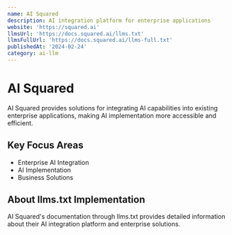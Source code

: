 ```yaml
---
name: AI Squared
description: AI integration platform for enterprise applications
website: 'https://squared.ai'
llmsUrl: 'https://docs.squared.ai/llms.txt'
llmsFullUrl: 'https://docs.squared.ai/llms-full.txt'
publishedAt: '2024-02-24'
category: ai-llm
---
```


# AI Squared

AI Squared provides solutions for integrating AI capabilities into existing enterprise applications, making AI implementation more accessible and efficient.

## Key Focus Areas

- Enterprise AI Integration
- AI Implementation
- Business Solutions

## About llms.txt Implementation

AI Squared's documentation through llms.txt provides detailed information about their AI integration platform and enterprise solutions.
